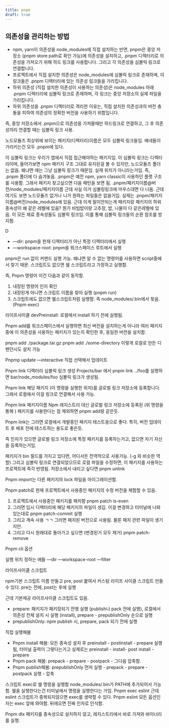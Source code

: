 ```yaml
---
title: pnpm
draft: true
---
```


## 의존성을 관리하는 방법

- npm, yarn이 의존성을 node_modules에 직접 설치하는 반면, pnpm은 중앙 저장소 (pnpm store path로 확인 가능)에 의존성을 설치하고, .pnpm 디렉터리로 의존성을 가져오기 위해 하드 링크를 사용합니다. 그리고 각 의존성을 심볼릭 링크로 연결합니다.
- 프로젝트에서 직접 설치한 의존성은 node_modules에 심볼릭 링크로 존재하며, 이 링크들은 .pnpm 디렉터리에 있는 의존성 링크들을 가리킵니다.
- 하위 의존성 (직접 설치한 의존성이 사용하는 의존성)은 node_modules 아래 .pnpm 디렉터리에 심볼릭 링크로 존재하며, 각 링크는 중앙 저장소의 실제 파일을 가리킵니다.
- 하위 의존성을 .pnpm 디렉터리로 격리한 이유는, 직접 설치한 의존성과의 버전 충돌을 피하여 의존성의 정확한 버전을 사용하기 위함입니다.


즉, 중앙 저장소에서 .pnpm으로 의존성을 가져올때만 하드링크로 연결하고, 그 후 의존성끼리 연결할 때는 심볼릭 링크 사용.

노드모듈즈 최상위에 보이는 패키지(디렉터리)이름은 모두 심볼릭 링크들임.
얘네들이 가리키는건 모두 .pnpm에 있다.

이 심볼릭 링크는 우리가 앱에서 직접 접근해야하는 패키지임.
이 심볼릭 링크는 디렉터리이며, 들어가보면 npm 패키지 구조 그대로 유지된걸 볼 수 있지만, 노드모듈즈 폴더는 없음.
왜냐면 얘는 그냥 심볼릭 링크기 때문임. 실제 위치가 아니라는거임.
즉, .pnpm 폴더에 다 숨겨놓음.
.pnpm은 예전 npm, yarn classic이 사용하던 플랫 구조를 사용함. 그래서 패키지 찾고싶으면 다음 패턴을 보면 됨.
.pnpm/패키지이름@버전/node_modules/패키지이름 근데 사실 이거 심볼링링크에 마우스대면 다 나옴. 근데 여기도 보면 노드모듈즈 없거나 니가 원하는 파일들은 없을거임.
실제는 .pnpm/패키지이름@버전/node_modules에 있음.
근데 이게 말이안되는게 패키지랑 패키지의 하위 종속성이 왜 같은 레벨에 있음?
뭔가 비빔밥이랑 고추장, 밥, 나물이 다 같은레벨에 있음.
이 모든 재료 종속성들도 심볼릭 링크임. 이를 통해 심볼릭 링크들의 순환 참조를 방지함.

D
- —dir: pnpm을 현재 디렉터리가 아닌 특정 디렉터리에서 실행
- —workspace-root: pnpm을 워크스페이스 루트에서 실행

pnpm은 run 없이 커맨드 실행 가능. 왜냐면 알 수 없는 명령어를 사용하면 script중에서 찾기 때문.
스크립트도 없으면 쉘 스크립트라고 가정하고 실행함.

즉, Pnpm 명령어 이건 다음과 같이 동작함.
1. 내장된 명령어 인지 확인
2. 내장된게 아니면 스크립트 이름을 찾아 실행 (pnpm run)
3. 스크립트에도 없으면 쉘스크립트처럼 실행함. 즉 node_modules/.bin에서 찾음. (Pnpm exec)

라이프사이클
devPreinstall: 로컬에서 install 하기 전에 실행됨.

Pnpm add를 워크스페이스에서 실행하면 최신 버전을 설치하는게 아니라 여러 패키지 중에 이 의존성을 사용하는 패키지가 있는지 확인한 후, 동일한 버전을 설치함.

pnpm add ./package.tar.gz
pnpm add ./some-directory
이렇게 로컬로 만든 디펜던시도 설치 가능

Pnpmp update —interactive 
직접 선택해서 업데이트

Pnpm link 디렉터리
 심볼릭 링크 생성
Projects/bar 에서 pnpm link ../foo를 실행하면 bar/node_modules/foo 심볼릭 링크가 생성됨.

Pnpm link
해당 패키지 (이 명령을 실행한 위치)를 글로벌 링크 저장소에 등록합니다.
그래서 로컬에서 이걸 링크로 연결해서 사용 가능.

Pnpm link 패키지이름
Npm 레지스트리 대신 글로벌 링크 저장소에 등록된 (위 명령을 통해 ) 패키지를 사용한다는 점 제외하면 pnpm add랑 같은듯.

Pnpm link는 그러면 로컬에서 개발중인 패키지 테스트용으로 좋다. 특히, 버전 업데이트 후 배포 전에 테스트하는 용도로 좋은듯.

즉 인자가 있으면 글로벌 링크 저장소에 특정 패키지를 등록하는거고, 없으면 자기 자신을 등록하는거임.

패키지가 bin 필드를 가지고 있다면, 어디서든 전역적으로 사용가능. (-g 와 비슷한 역할)
그리고 심볼릭 링크로 연결되었으므로 로컬 파일을 수정하면, 이 패키지를 사용하는 프로젝트에 즉각 반영됨.
저장소에서 내리고 싶다면 pnpm unlink

Pnpm import는 다른 패키지의 lock 파일을 마이그레이션함.


Pnpm patch로 현재 프로젝트에서 사용중인 패키지의 수정 버전을 체험할 수 있음.
1. 프로젝트에서 사용중인 패키지를 패치함 pnpm patch is-even
2. 그러면 임시 디렉터리에 해당 패키지의 파일이 생김. 이걸 변경하고 터미널에 나와있는대로 pnpm patch-commit 실행
3. 그리고 계속 사용 ㄱㄱ 그러면 패치된 버전으로 사용됨. 물론 패치 관련 파일이 생기지만.
4. 그리고 다시 원래대로 돌아가고 싶으면 (변경된거 모두 제거) pnpm patch-remove

Pnpm cli 옵션

실행 위치 정하는 애들
—dir
—workspace-root
—filter

라이프사이클 스크립트


npm기본
스크립트 이름 만들고 pre, post 붙여서 커스텀 라이프 사이클 스크립트 만들 수 있다.
pre는 전에, post는 후에 실행

근데 기본제공 라이프사이클 스크립트도 있음.
- prepare: 패키지가 패키징되기 전엥 실행 (publish나 pack 전에 실행), 로컬에서 의존성 전체 설치 시 실행 (install), prepare - prepublishOnly 순으로 실행
- prepublishOnly: npm publish 시, prepare, pack 되기 전에 실행

직접 실행해봄
- Pnpm install 해봄: 모든 종속성 설치 후 preinstall - postinstall - prepare  실행됨, 터미널 출력이 그렇다는거고 실제로는 preinstall - install- post install - prepare
- Pnpm pack 해봄: prepack - prepare - postpack - 그다음 압축함.
- Pnpm publish해봄: prepublishOnly 먼저 실행 - prepack - prepare - postpack 실행 - 압축

스크립트
exec로 쉘 명령을 실행함
node_modules/.bin가 PATH에 추가되어서 가능함.
쉘을 실행한다는건 터미널에서 명령을 실행한다는 거임.
Pnpm exec eslint 근데 eslint 스크립트가 중복되지않으면 exec를 생략할 수 있다.
Pnpm eslint
모든 옵션인자는 exec 앞에 와야함. 뒤에오면 진짜 인자로 인식함.

Pnpm dlx
패키지를 종속성으로 설치하지 않고, 레지스트리에서 바로 가져와 바이너리를 실행.




